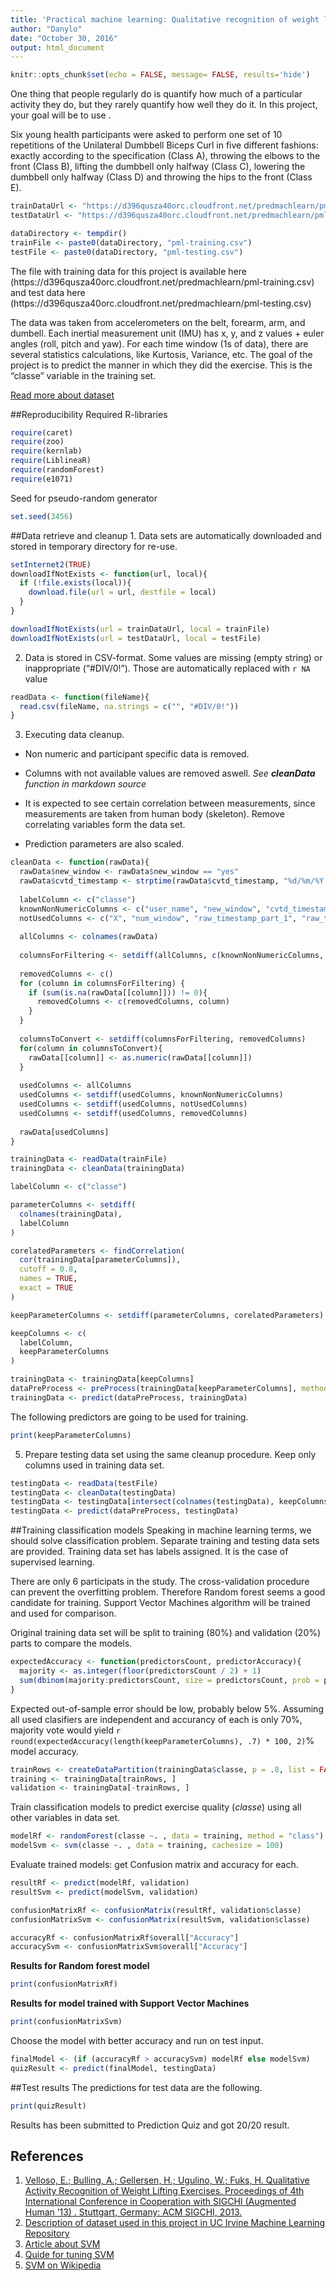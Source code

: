 ```yaml
---
title: 'Practical machine learning: Qualitative recognition of weight lifting exercise'
author: "Danylo"
date: "October 30, 2016"
output: html_document
---
```


```r
knitr::opts_chunk$set(echo = FALSE, message= FALSE, results='hide')
```

One thing that people regularly do is quantify how much of a particular activity they do, but they rarely quantify how well they do it. In this project, your goal will be to use .

Six young health participants were asked to perform one set of 10 repetitions of the Unilateral Dumbbell Biceps Curl in five different fashions: exactly according to the specification (Class A), throwing the elbows to the front (Class B), lifting the dumbbell only halfway (Class C), lowering the dumbbell only halfway (Class D) and throwing the hips to the front (Class E).

```r
trainDataUrl <- "https://d396qusza40orc.cloudfront.net/predmachlearn/pml-training.csv"
testDataUrl <- "https://d396qusza40orc.cloudfront.net/predmachlearn/pml-testing.csv"
```

```r
dataDirectory <- tempdir()
trainFile <- paste0(dataDirectory, "pml-training.csv")
testFile <- paste0(dataDirectory, "pml-testing.csv")
```

The file with training data for this project is available here (https://d396qusza40orc.cloudfront.net/predmachlearn/pml-training.csv)
and test data here (https://d396qusza40orc.cloudfront.net/predmachlearn/pml-testing.csv)

The data was taken from accelerometers on the belt, forearm, arm, and dumbell. Each inertial measurement unit (IMU) has x, y, and z values + euler angles (roll, pitch and yaw). For each time window (1s of data), there are several statistics calculations, like Kurtosis, Variance, etc. The goal of the project is to predict the manner in which they did the exercise. This is the "classe" variable in the training set.

[Read more about dataset](http://groupware.les.inf.puc-rio.br/har#weight_lifting_exercises)


##Reproducibility
Required R-libraries
```r
require(caret)
require(zoo)
require(kernlab)
require(LiblineaR)
require(randomForest)
require(e1071)
```

Seed for pseudo-random generator
```r
set.seed(3456)
```

##Data retrieve and cleanup
1. Data sets are automatically downloaded and stored in temporary directory for re-use. 
```r
setInternet2(TRUE)
downloadIfNotExists <- function(url, local){
  if (!file.exists(local)){
    download.file(url = url, destfile = local)
  }
}
```

```r
downloadIfNotExists(url = trainDataUrl, local = trainFile)
downloadIfNotExists(url = testDataUrl, local = testFile)
```

2. Data is stored in CSV-format. Some values are missing (empty string) or inappropriate ("#DIV/0!"). Those are automatically replaced with ```r NA``` value
```r
readData <- function(fileName){
  read.csv(fileName, na.strings = c("", "#DIV/0!"))
}
```

3. Executing data cleanup.

+ Non numeric and participant specific data is removed.
  
+ Columns with not available values are removed aswell. *See **cleanData** function in markdown source*
  
+ It is expected to see certain correlation between measurements, since measurements are taken from human body (skeleton). Remove correlating variables form the data set.
  
+ Prediction parameters are also scaled.
  
```r
cleanData <- function(rawData){
  rawData$new_window <- rawData$new_window == "yes"
  rawData$cvtd_timestamp <- strptime(rawData$cvtd_timestamp, "%d/%m/%Y %H:%M")
  
  labelColumn <- c("classe")
  knownNonNumericColumns <- c("user_name", "new_window", "cvtd_timestamp")
  notUsedColumns <- c("X", "num_window", "raw_timestamp_part_1", "raw_timestamp_part_2")
  
  allColumns <- colnames(rawData)
  
  columnsForFiltering <- setdiff(allColumns, c(knownNonNumericColumns, labelColumn, notUsedColumns))
  
  removedColumns <- c() 
  for (column in columnsForFiltering) {
    if (sum(is.na(rawData[[column]])) != 0){
      removedColumns <- c(removedColumns, column)    
    }
  }
  
  columnsToConvert <- setdiff(columnsForFiltering, removedColumns)
  for(column in columnsToConvert){
    rawData[[column]] <- as.numeric(rawData[[column]]) 
  }
  
  usedColumns <- allColumns
  usedColumns <- setdiff(usedColumns, knownNonNumericColumns)
  usedColumns <- setdiff(usedColumns, notUsedColumns)
  usedColumns <- setdiff(usedColumns, removedColumns)
  
  rawData[usedColumns]
}
```

```r
trainingData <- readData(trainFile)
trainingData <- cleanData(trainingData)

labelColumn <- c("classe")

parameterColumns <- setdiff(
  colnames(trainingData),
  labelColumn
)

corelatedParameters <- findCorrelation(
  cor(trainingData[parameterColumns]),
  cutoff = 0.8,
  names = TRUE,
  exact = TRUE
)

keepParameterColumns <- setdiff(parameterColumns, corelatedParameters)

keepColumns <- c(
  labelColumn,
  keepParameterColumns  
)

trainingData <- trainingData[keepColumns]
dataPreProcess <- preProcess(trainingData[keepParameterColumns], method = c("scale"))
trainingData <- predict(dataPreProcess, trainingData)
```
The following predictors are going to be used for training.
```r
print(keepParameterColumns)
```

5. Prepare testing data set using the same cleanup procedure. Keep only columns used in training data set.
```r
testingData <- readData(testFile)
testingData <- cleanData(testingData)
testingData <- testingData[intersect(colnames(testingData), keepColumns)]
testingData <- predict(dataPreProcess, testingData)
```

##Training classification models
Speaking in machine learning terms, we should solve classification problem. Separate training and testing data sets are provided. Training data set has labels assigned. It is the case of supervised learning.

There are only 6 participats in the study. The cross-validation procedure can prevent the overfitting problem. Therefore Random forest seems a good candidate for training. Support Vector Machines algorithm will be trained and used for comparison.

Original training data set will be split to training (80%) and validation (20%) parts to compare the models.
```r
expectedAccuracy <- function(predictorsCount, predictorAccuracy){
  majority <- as.integer(floor(predictorsCount / 2) + 1)
  sum(dbinom(majority:predictorsCount, size = predictorsCount, prob = predictorAccuracy))
}
```
Expected out-of-sample error should be low, probably below 5%. Assuming all used clasifiers are independent and accurancy of each is only 70%, majority vote would yield  ```r round(expectedAccuracy(length(keepParameterColumns), .7) * 100, 2)```% model accuracy.

```r
trainRows <- createDataPartition(trainingData$classe, p = .8, list = FALSE)
training <- trainingData[trainRows, ]
validation <- trainingData[-trainRows, ]
```

Train classification models to predict exercise quality (*classe*) using all other variables in data set.  
```r
modelRf <- randomForest(classe ~. , data = training, method = "class")
modelSvm <- svm(classe ~. , data = training, cachesize = 100)
```

Evaluate trained models: get Confusion matrix and accuracy for each. 
```r
resultRf <- predict(modelRf, validation)
resultSvm <- predict(modelSvm, validation)

confusionMatrixRf <- confusionMatrix(resultRf, validation$classe)
confusionMatrixSvm <- confusionMatrix(resultSvm, validation$classe)

accuracyRf <- confusionMatrixRf$overall["Accuracy"]
accuracySvm <- confusionMatrixSvm$overall["Accuracy"]
```

**Results for Random forest model**
```r
print(confusionMatrixRf)
```

**Results for model trained with Support Vector Machines**
```r
print(confusionMatrixSvm)
```

Choose the model with better accuracy and run on test input.
```r
finalModel <- (if (accuracyRf > accuracySvm) modelRf else modelSvm)
quizResult <- predict(finalModel, testingData)
```

##Test results
The predictions for test data are the following.  
```r
print(quizResult)
```

Results has been submitted to Prediction Quiz and got 20/20 result. 

## References
1. [Velloso, E.; Bulling, A.; Gellersen, H.; Ugulino, W.; Fuks, H. Qualitative Activity Recognition of Weight Lifting Exercises. Proceedings of 4th International Conference in Cooperation with SIGCHI (Augmented Human '13) . Stuttgart, Germany: ACM SIGCHI, 2013.](http://groupware.les.inf.puc-rio.br/har#weight_lifting_exercises)
1. [Description of dataset used in this project in UC Irvine Machine Learning Repository](https://archive.ics.uci.edu/ml/datasets/Weight+Lifting+Exercises+monitored+with+Inertial+Measurement+Units#)
1. [Article about SVM](https://www.r-bloggers.com/the-5th-tribe-support-vector-machines-and-caret/)
1. [Quide for tuning SVM](https://www.csie.ntu.edu.tw/~cjlin/papers/guide/guide.pdf)
1. [SVM on Wikipedia](https://en.wikipedia.org/wiki/Support_vector_machine)


